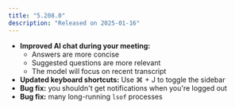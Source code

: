 ```yaml
---
title: "5.208.0"
description: "Released on 2025-01-16"
---
```


* **Improved AI chat during your meeting:**
  * Answers are more concise
  * Suggested questions are more relevant
  * The model will focus on recent transcript
* **Updated keyboard shortcuts:** Use ⌘ + J to toggle the sidebar
* **Bug fix:** you shouldn't get notifications when you're logged out
* **Bug fix:** many long-running `lsof` processes
